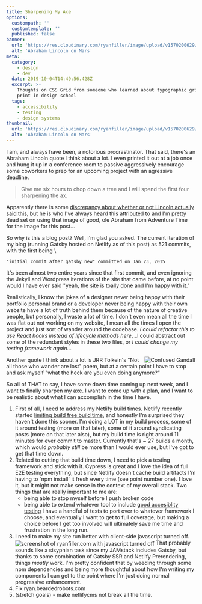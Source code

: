 ```yaml
---
title: Sharpening My Axe
options:
  custompath: ''
  customtemplate: ''
  published: false
banner:
  url: 'https://res.cloudinary.com/ryanfiller/image/upload/v1570200629/blog/sharpening-my-axe/abe_aoou1c.jpg'
  alt: 'Abraham Lincoln on Mars'
meta:
  category:
    - design
    - dev
  date: 2019-10-04T14:49:56.428Z
  excerpt: >-
    Thoughts on CSS Grid from someone who learned about typographic grids for
    print in design school
  tags:
    - accessibility
    - testing
    - design systems
thumbnail:
  url: 'https://res.cloudinary.com/ryanfiller/image/upload/v1570200629/blog/sharpening-my-axe/abe_aoou1c.jpg'
  alt: 'Abraham Lincoln on Mars'
---
```


I am, and always have been, a notorious procrastinator. That said, there's an Abraham Lincoln quote I think about a lot. I even printed it out at a job once and hung it up in a conference room to passive aggressively encourage some coworkers to prep for an upcoming project with an agressive deadline.

> Give me six hours to chop down a tree and I will spend the first four sharpening the ax.

Apparently there is some [discrepancy about whether or not Lincoln actually said this](https://quoteinvestigator.com/2014/03/29/sharp-axe/), but he is who I've always heard this attributed to and I'm pretty dead set on using that image of good, ole Abraham from Adventure Time for the image for this post...

So why is this a blog post? Well, I'm glad you asked. The current iteration of my blog (running Gatsby hosted on Netlify as of this post) as 521 commits, with the first being \
```
"initial commit after gatsby new" committed on Jan 23, 2015
```
It's been almost two entire years since that first commit, and even ignoring the Jekyll and Wordpress iterations of the site that came before, at no point would I have ever said "yeah, the site is toally done and I'm happy with it."

Realistically, I know the jokes of a designer never being happy with their portfolio personal brand or a developer never being happy with their own website have a lot of truth behind them because of the nature of creative people, but personally, I waste a lot of time. I don't even mean all the time I was flat out not working on my website, I mean all the times I open the project and just sort of wander around the codebase. _I could refactor this to use React hooks instead of lifecycle methods here_, _I could abstract out some of the redundant styles in these two files, or _I could change my testing framework again..._

<Image src="https://res.cloudinary.com/ryanfiller/image/upload/v1570323829/blog/sharpening-my-axe/Confused-Gandalf_aksgog.jpg" alt="Confused Gandalf" title="You are definitely lost." align="right" small="true" />

Another quote I think about a lot is JRR Tolkein's "Not all those who wander are lost" poem, but at a certain point I have to stop and ask myself "what the heck are you even doing anymore?"

So all of THAT to say, I have some down time coming up next week, and I want to finally sharpen my axe. I want to come up with a plan, and I want to be realistic about what I can accomplish in the time I have. 

1. First of all, I need to address my Netlify build times. Netlify recently started [limiting build free build time](https://www.netlify.com/pricing/faq/), and honestly I'm surprised they haven't done this sooner. I'm doing a LOT in my build process, some of it around testing (more on that later), some of it around syndicating posts (more on that later also), but my build time is right around 11 minutes for ever commit to master. Currently that's ~ 27 builds a month, which would _probably still_ be more than I would ever use, but I've got to get that time down.
2. Related to cutting that build time down,  I need to pick a testing framework and stick with it. Cypress is great and I love the idea of full E2E testing everything, but since Netlify doesn't cache build artifacts I'm having to \`npm install\` it fresh every time (see point number one). I love it, but it might not make sense in the context of my overall stack. Two things that are really important to me are: 
   * being able to stop myself before I push broken code
   * being able to extend whatever tool to include [good accesiblity testing](https://github.com/nickcolley/jest-axe)
   I have a handful of tests to port over to whatever framework I choose, and eventually I want to get to full coverage, but making a choice before I get too involved will ultimately save me time and frustration in the long run.
3. I need to make my site run better with client-side javascript turned off.
   <Image src="https://res.cloudinary.com/ryanfiller/image/upload/v1570328985/blog/sharpening-my-axe/Screen_Shot_2019-10-05_at_21.27.10_r8hkdz.png" alt="screenshot of ryanfiller.com with javascript turned off" title="Woof." align="center" small="false" />
   That probably sounds like a sisyphian task since my JAMstack includes Gatsby, but thanks to some combination of Gatsby SSR and Netlify Prerendering, things _mostly_ work. I'm pretty confident that by weeding through some npm dependencies and being more thoughtful about how I'm writing my components I can get to the point where I'm just doing normal progressive enhancement.
4. Fix ryan.beardedrobots.com
5. (stretch goals) - make netlifycms not break all the time.